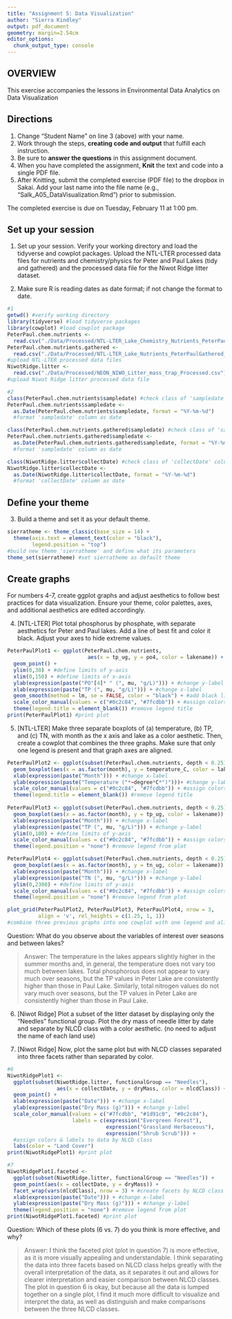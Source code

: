 ```yaml
---
title: "Assignment 5: Data Visualization"
author: "Sierra Kindley"
output: pdf_document
geometry: margin=2.54cm
editor_options: 
  chunk_output_type: console
---
```


## OVERVIEW

This exercise accompanies the lessons in Environmental Data Analytics on Data Visualization 

## Directions
1. Change "Student Name" on line 3 (above) with your name.
3. Work through the steps, **creating code and output** that fulfill each instruction.
4. Be sure to **answer the questions** in this assignment document.
6. When you have completed the assignment, **Knit** the text and code into a single PDF file.
8. After Knitting, submit the completed exercise (PDF file) to the dropbox in Sakai. Add your last name into the file name (e.g., "Salk_A05_DataVisualization.Rmd") prior to submission.

The completed exercise is due on Tuesday, February 11 at 1:00 pm.



## Set up your session 
1. Set up your session. Verify your working directory and load the tidyverse and cowplot packages. Upload the NTL-LTER processed data files for nutrients and chemistry/physics for Peter and Paul Lakes (tidy and gathered) and the processed data file for the Niwot Ridge litter dataset. 

2. Make sure R is reading dates as date format; if not change the format to date.

```r
#1
getwd() #verify working directory
library(tidyverse) #load tidyverse packages
library(cowplot) #load cowplot package
PeterPaul.chem.nutrients <- 
  read.csv("./Data/Processed/NTL-LTER_Lake_Chemistry_Nutrients_PeterPaul_Processed.csv")
PeterPaul.chem.nutrients.gathered <- 
  read.csv("./Data/Processed/NTL-LTER_Lake_Nutrients_PeterPaulGathered_Processed.csv")
#upload NTL-LTER processed data files 
NiwotRidge.litter <- 
  read.csv("./Data/Processed/NEON_NIWO_Litter_mass_trap_Processed.csv")
#upload Niwot Ridge litter processed data file

#2
class(PeterPaul.chem.nutrients$sampledate) #check class of 'sampledate' column
PeterPaul.chem.nutrients$sampledate <- 
  as.Date(PeterPaul.chem.nutrients$sampledate, format = "%Y-%m-%d") 
  #format 'sampledate' column as date

class(PeterPaul.chem.nutrients.gathered$sampledate) #check class of 'sampledate' column
PeterPaul.chem.nutrients.gathered$sampledate <- 
  as.Date(PeterPaul.chem.nutrients.gathered$sampledate, format = "%Y-%m-%d") 
  #format 'sampledate' column as date

class(NiwotRidge.litter$collectDate) #check class of 'collectDate' column
NiwotRidge.litter$collectDate <- 
  as.Date(NiwotRidge.litter$collectDate, format = "%Y-%m-%d") 
  #format 'collectDate' column as date

```
## Define your theme
3. Build a theme and set it as your default theme.

```r

sierratheme <- theme_classic(base_size = 14) +
  theme(axis.text = element_text(color = "black"), 
        legend.position = "top")
#build new theme 'sierratheme' and define what its parameters
theme_set(sierratheme) #set sierratheme as default theme

```

## Create graphs
For numbers 4-7, create ggplot graphs and adjust aesthetics to follow best practices for data visualization. Ensure your theme, color palettes, axes, and additional aesthetics are edited accordingly.

4. [NTL-LTER] Plot total phosphorus by phosphate, with separate aesthetics for Peter and Paul lakes. Add a line of best fit and color it black. Adjust your axes to hide extreme values.

```r

PeterPaulPlot1 <- ggplot(PeterPaul.chem.nutrients, 
                          aes(x = tp_ug, y = po4, color = lakename)) +
  geom_point() +
  ylim(0,30) + #define limits of y-axis
  xlim(0,150) + #define limits of x-axis
  ylab(expression(paste("PO"[4]* " (", mu, "g/L)"))) + #change y-label
  xlab(expression(paste("TP (", mu, "g/L)"))) + #change x-label
  geom_smooth(method = lm, se = FALSE, color = "black") + #add black line of best fit 
  scale_color_manual(values = c("#0c2c84", "#7fcdbb")) + #assign colors to Peter & Paul Lakes
  theme(legend.title = element_blank()) #remove legend title
print(PeterPaulPlot1) #print plot 

```


5. [NTL-LTER] Make three separate boxplots of (a) temperature, (b) TP, and (c) TN, with month as the x axis and lake as a color aesthetic. Then, create a cowplot that combines the three graphs. Make sure that only one legend is present and that graph axes are aligned.

```r

PeterPaulPlot2 <- ggplot(subset(PeterPaul.chem.nutrients, depth < 0.25)) +
  geom_boxplot(aes(x = as.factor(month), y = temperature_C, color = lakename)) +
  xlab(expression(paste("Month"))) + #change x-label
  ylab(expression(paste("Temperature ("*~degree*C*")")))+ #change y-label
  scale_color_manual(values = c("#0c2c84", "#7fcdbb")) + #assign colors to Peter & Paul Lakes
  theme(legend.title = element_blank()) #remove legend title
  
PeterPaulPlot3 <- ggplot(subset(PeterPaul.chem.nutrients, depth < 0.25)) +
  geom_boxplot(aes(x = as.factor(month), y = tp_ug, color = lakename)) +
  xlab(expression(paste("Month"))) + #change x-label
  ylab(expression(paste("TP (", mu, "g/L)"))) + #change y-label
  ylim(0,100) + #define limits of y-axis
  scale_color_manual(values = c("#0c2c84", "#7fcdbb")) + #assign colors to Peter & Paul Lakes
  theme(legend.position = "none") #remove legend from plot

PeterPaulPlot4 <- ggplot(subset(PeterPaul.chem.nutrients, depth < 0.25)) + 
  geom_boxplot(aes(x = as.factor(month), y = tn_ug, color = lakename)) +
  xlab(expression(paste("Month"))) + #change x-label
  ylab(expression(paste("TN (", mu, "g/L)"))) + #change y-label
  ylim(0,2300) + #define limits of y-axis
  scale_color_manual(values = c("#0c2c84", "#7fcdbb")) + #assign colors to Peter & Paul Lakes
  theme(legend.position = "none") #remove legend from plot

plot_grid(PeterPaulPlot2, PeterPaulPlot3, PeterPaulPlot4, nrow = 3, 
          align = 'v', rel_heights = c(1.25, 1, 1))
#combine three previous graphs into one cowplot with one legend and aligned axes

```

Question: What do you observe about the variables of interest over seasons and between lakes? 

> Answer: The temperature in the lakes appears slightly higher in the summer months and, in general, the temperature does not vary too much between lakes. Total phosphorous does not appear to vary much over seasons, but the TP values in Peter Lake are consistently higher than those in Paul Lake. Similarly, total nitrogen values do not vary much over seasons, but the TP values in Peter Lake are consistently higher than those in Paul Lake.

6. [Niwot Ridge] Plot a subset of the litter dataset by displaying only the "Needles" functional group. Plot the dry mass of needle litter by date and separate by NLCD class with a color aesthetic. (no need to adjust the name of each land use)

7. [Niwot Ridge] Now, plot the same plot but with NLCD classes separated into three facets rather than separated by color. 

```r
#6
NiwotRidgePlot1 <- 
  ggplot(subset(NiwotRidge.litter, functionalGroup == "Needles"),
                aes(x = collectDate, y = dryMass, color = nlcdClass)) +
  geom_point() +
  xlab(expression(paste("Date"))) + #change x-label
  ylab(expression(paste("Dry Mass (g)"))) + #change y-label
  scale_color_manual(values = c("#7fcdbb", "#1d91c0", "#0c2c84"), 
                     labels = c(expression("Evergreen Forest"), 
                                expression("Grassland Herbaceous"), 
                                expression("Shrub Scrub"))) + 
  #assign colors & labels to data by NLCD class 
  labs(color = "Land Cover")
print(NiwotRidgePlot1) #print plot

#7
NiwotRidgePlot1.faceted <- 
  ggplot(subset(NiwotRidge.litter, functionalGroup == "Needles")) +
  geom_point(aes(x = collectDate, y = dryMass)) +
  facet_wrap(vars(nlcdClass), nrow = 3) + #create facets by NLCD class
  xlab(expression(paste("Date"))) + #change x-label
  ylab(expression(paste("Dry Mass (g)"))) + #change y-label
  theme(legend.position = "none") #remove legend from plot
print(NiwotRidgePlot1.faceted) #print plot

```

Question: Which of these plots (6 vs. 7) do you think is more effective, and why? 

> Answer: I think the faceted plot (plot in question 7) is more effective, as it is more visually appealing and understandable. I think separating the data into three facets based on NLCD class helps greatly with the overall interpretation of the data, as it separates it out and allows for clearer interpretation and easier comparison between NLCD classes. The plot in question 6 is okay, but because all the data is lumped together on a single plot, I find it much more difficult to visualize and interpret the data, as well as distinguish and make comparisons between the three NLCD classes.